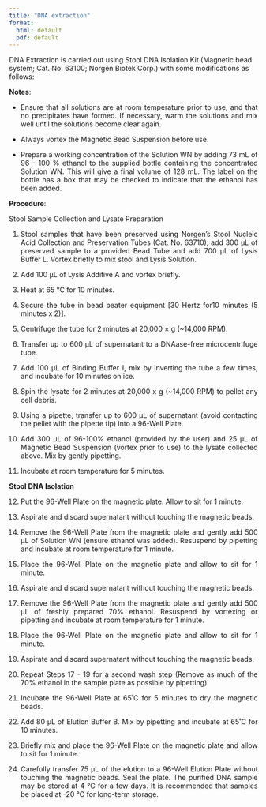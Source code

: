 ```yaml
---
title: "DNA extraction"
format:
  html: default
  pdf: default
---
```


DNA Extraction is carried out using Stool DNA Isolation Kit (Magnetic bead system; Cat. No. 63100; Norgen Biotek Corp.) with some modifications as follows:

**Notes**:

::: {#notes style="text-align: justify"}
-   Ensure that all solutions are at room temperature prior to use, and that no precipitates have formed. If necessary, warm the solutions and mix well until the solutions become clear again.

-   Always vortex the Magnetic Bead Suspension before use.

-   Prepare a working concentration of the Solution WN by adding 73 mL of 96 - 100 % ethanol to the supplied bottle containing the concentrated Solution WN. This will give a final volume of 128 mL. The label on the bottle has a box that may be checked to indicate that the ethanol has been added.
:::

**Procedure**:

Stool Sample Collection and Lysate Preparation

::: {#procedure style="text-align: justify"}
1.  Stool samples that have been preserved using Norgen’s Stool Nucleic Acid Collection and Preservation Tubes (Cat. No. 63710), add 300 µL of preserved sample to a provided Bead Tube and add 700 µL of Lysis Buffer L. Vortex briefly to mix stool and Lysis Solution.

2.  Add 100 µL of Lysis Additive A and vortex briefly.

3.  Heat at 65 °C for 10 minutes.

4.  Secure the tube in bead beater equipment \[30 Hertz for10 minutes (5 minutes x 2)\].

5.  Centrifuge the tube for 2 minutes at 20,000 × g (\~14,000 RPM).

6.  Transfer up to 600 µL of supernatant to a DNAase-free microcentrifuge tube.

7.  Add 100 µL of Binding Buffer I, mix by inverting the tube a few times, and incubate for 10 minutes on ice.

8.  Spin the lysate for 2 minutes at 20,000 x g (\~14,000 RPM) to pellet any cell debris.

9.  Using a pipette, transfer up to 600 µL of supernatant (avoid contacting the pellet with the pipette tip) into a 96-Well Plate.

10. Add 300 µL of 96-100% ethanol (provided by the user) and 25 µL of Magnetic Bead Suspension (vortex prior to use) to the lysate collected above. Mix by gently pipetting.

11. Incubate at room temperature for 5 minutes.
:::

**Stool DNA Isolation**

::: {#dna-isolation style="text-align: justify"}
12. Put the 96-Well Plate on the magnetic plate. Allow to sit for 1 minute.

13. Aspirate and discard supernatant without touching the magnetic beads.

14. Remove the 96-Well Plate from the magnetic plate and gently add 500 µL of Solution WN (ensure ethanol was added). Resuspend by pipetting and incubate at room temperature for 1 minute.

15. Place the 96-Well Plate on the magnetic plate and allow to sit for 1 minute.

16. Aspirate and discard supernatant without touching the magnetic beads.

17. Remove the 96-Well Plate from the magnetic plate and gently add 500 µL of freshly prepared 70% ethanol. Resuspend by vortexing or pipetting and incubate at room temperature for 1 minute.

18. Place the 96-Well Plate on the magnetic plate and allow to sit for 1 minute.

19. Aspirate and discard supernatant without touching the magnetic beads.

20. Repeat Steps 17 - 19 for a second wash step (Remove as much of the 70% ethanol in the sample plate as possible by pipetting).

21. Incubate the 96-Well Plate at 65˚C for 5 minutes to dry the magnetic beads.

22. Add 80 µL of Elution Buffer B. Mix by pipetting and incubate at 65˚C for 10 minutes.

23. Briefly mix and place the 96-Well Plate on the magnetic plate and allow to sit for 1 minute.

24. Carefully transfer 75 µL of the elution to a 96-Well Elution Plate without touching the magnetic beads. Seal the plate. The purified DNA sample may be stored at 4 °C for a few days. It is recommended that samples be placed at -20 °C for long-term storage.
:::
